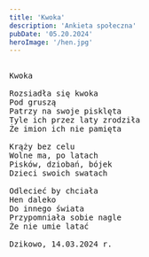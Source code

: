 ```yaml
---
title: 'Kwoka'
description: 'Ankieta społeczna'
pubDate: '05.20.2024'
heroImage: '/hen.jpg'
---
```

<pre>
  
Kwoka

Rozsiadła się kwoka 
Pod gruszą
Patrzy na swoje pisklęta
Tyle ich przez laty zrodziła
Że imion ich nie pamięta

Krąży bez celu
Wolne ma, po latach
Pisków, dziobań, bójek
Dzieci swoich swatach

Odlecieć by chciała
Hen daleko
Do innego świata
Przypomniała sobie nagle
Że nie umie latać

Dzikowo, 14.03.2024 r.


</pre>

